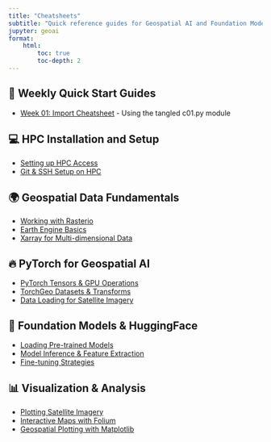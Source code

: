 ```yaml
---
title: "Cheatsheets"
subtitle: "Quick reference guides for Geospatial AI and Foundation Models"
jupyter: geoai
format: 
    html:
        toc: true
        toc-depth: 2
---
```


## 📅 Weekly Quick Start Guides

- [Week 01: Import Cheatsheet](extras/cheatsheets/week01_imports.qmd) - Using the tangled c01.py module

## 💻 HPC Installation and Setup

- [Setting up HPC Access](extras/grit-hpc-setup.qmd)
- [Git & SSH Setup on HPC](extras/cheatsheets/git_ssh_hpc.qmd)

## 🌍 Geospatial Data Fundamentals

- [Working with Rasterio](extras/cheatsheets/rasterio_basics.qmd)
- [Earth Engine Basics](extras/cheatsheets/earth_engine_basics.qmd)
- [Xarray for Multi-dimensional Data](extras/cheatsheets/xarray_basics.qmd)

## 🔥 PyTorch for Geospatial AI

- [PyTorch Tensors & GPU Operations](extras/cheatsheets/pytorch_tensors.qmd)
- [TorchGeo Datasets & Transforms](extras/cheatsheets/torchgeo_basics.qmd)
- [Data Loading for Satellite Imagery](extras/cheatsheets/dataloader_satellite.qmd)

## 🤗 Foundation Models & HuggingFace

- [Loading Pre-trained Models](extras/cheatsheets/loading_models.qmd)
- [Model Inference & Feature Extraction](extras/cheatsheets/model_inference.qmd)
- [Fine-tuning Strategies](extras/cheatsheets/finetuning_basics.qmd)

## 📊 Visualization & Analysis

- [Plotting Satellite Imagery](extras/cheatsheets/plotting_satellite.qmd)
- [Interactive Maps with Folium](extras/cheatsheets/folium_basics.qmd)
- [Geospatial Plotting with Matplotlib](extras/cheatsheets/matplotlib_geospatial.qmd)